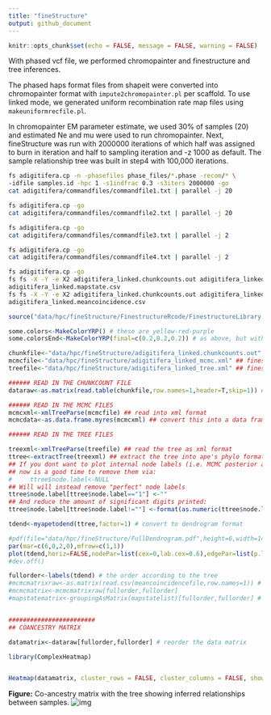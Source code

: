 ```yaml
---
title: "fineStructure"
output: github_document
---
```


```r
knitr::opts_chunk$set(echo = FALSE, message = FALSE, warning = FALSE)
```

With phased vcf file, we performed chromopainter and finestructure and tree inferences.

The phased haps format files from shapeit were converted into chromopainter format with `impute2chromopainter.pl` per scaffold. To use linked mode, we generated uniform recombination rate map files using `makeuniformrecfile.pl`.

In chromopainter EM parameter estimate, we used 30% of samples (20) and estimated Ne and mu were used to run chromopainter. Next, fineStructure was run with 2000000 iterations of which half was assigned to burn in iteration and half to sampling iteration and -z 1000 as default. The sample relationship tree was built in step4 with 100,000 iterations.

```bash
fs adigitifera.cp -n -phasefiles phase_files/*.phase -recom/* \
-idfile samples.id -hpc 1 -s1indfrac 0.3 -s3iters 2000000 -go
cat adigitifera/commandfiles/commandfile1.txt | parallel -j 20

fs adigitifera.cp -go
cat adigitifera/commandfiles/commandfile2.txt | parallel -j 20

fs adigitifera.cp -go
cat adigitifera/commandfiles/commandfile3.txt | parallel -j 2

fs adigitifera.cp -go
cat adigitifera/commandfiles/commandfile4.txt | parallel -j 2

fs adigitifera.cp -go
fs fs -X -Y -e X2 adigitifera_linked.chunkcounts.out adigitifera_linked_tree.xml \
adigitifera_linked.mapstate.csv
fs fs -X -Y -e X2 adigitifera_linked.chunkcounts.out adigitifera_linked_mcmc.xml \
adigitifera_linked.meancoincidence.csv
```

```r
source("data/hpc/fineStructure/FinestructureRcode/FinestructureLibrary.R")

some.colors<-MakeColorYRP() # these are yellow-red-purple
some.colorsEnd<-MakeColorYRP(final=c(0.2,0.2,0.2)) # as above, but with a dark grey final for capped values

chunkfile<-"data/hpc/fineStructure/adigitifera_linked.chunkcounts.out" ## chromopainter chunkcounts file
mcmcfile<-"data/hpc/fineStructure/adigitifera_linked_mcmc.xml" ## finestructure mcmc file
treefile<-"data/hpc/fineStructure/adigitifera_linked_tree.xml" ## finestructure tree file
```

```r
###### READ IN THE CHUNKCOUNT FILE
dataraw<-as.matrix(read.table(chunkfile,row.names=1,header=T,skip=1)) # read in the pairwise coincidence 

###### READ IN THE MCMC FILES
mcmcxml<-xmlTreeParse(mcmcfile) ## read into xml format
mcmcdata<-as.data.frame.myres(mcmcxml) ## convert this into a data frame

###### READ IN THE TREE FILES

treexml<-xmlTreeParse(treefile) ## read the tree as xml format
ttree<-extractTree(treexml) ## extract the tree into ape's phylo format
## If you dont want to plot internal node labels (i.e. MCMC posterior assignment probabilities)
## now is a good time to remove them via:
#     ttree$node.label<-NULL
## Will will instead remove "perfect" node labels
ttree$node.label[ttree$node.label=="1"] <-""
## And reduce the amount of significant digits printed:
ttree$node.label[ttree$node.label!=""] <-format(as.numeric(ttree$node.label[ttree$node.label!=""]),digits=2)

tdend<-myapetodend(ttree,factor=1) # convert to dendrogram format

```


```r
#pdf(file="data/hpc/fineStructure/FullDendrogram.pdf",height=6,width=14)
par(mar=c(6,0,2,0),mfrow=c(1,1))
plot(tdend,horiz=FALSE,nodePar=list(cex=0,lab.cex=0.6),edgePar=list(p.lwd=0.1,t.srt=90,t.off=-0.5),axes=F)
#dev.off()
```


```r
fullorder<-labels(tdend) # the order according to the tree
#mcmcmatrixraw<-as.matrix(read.csv(meancoincidencefile,row.names=1)) # read in the pairwise coincidence file we created earlier
#mcmcmatrix<-mcmcmatrixraw[fullorder,fullorder] 
#mapstatematrix<-groupingAsMatrix(mapstatelist)[fullorder,fullorder] # map state for reference


########################
## COANCESTRY MATRIX

datamatrix<-dataraw[fullorder,fullorder] # reorder the data matrix
```


```r
library(ComplexHeatmap)


Heatmap(datamatrix, cluster_rows = FALSE, cluster_columns = FALSE, show_row_names = FALSE, show_column_names = FALSE)

```




**Figure:** Co-ancestry matrix with the tree showing inferred relationships between samples.
![img](figures/fs_co-ancestry_matrix.png)
